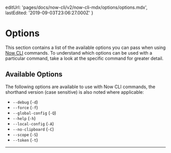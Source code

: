 
  editUrl: 'pages/docs/now-cli/v2/now-cli-mdx/options/options.mdx',
  lastEdited: '2019-09-03T23:06:27.000Z'
}

# Options

This section contains a list of the available options you can pass when using [Now CLI](/download) commands. To understand which options can be used with a particular command, take a look at the specific command for greater detail.

## Available Options

The following options are available to use with Now CLI commands, the shorthand version (case sensitive) is also noted where applicable:

- `--debug` (`-d`)
- `--force` (`-f`)
- `--global-config` (`-Q`)
- `--help` (`-h`)
- `--local-config` (`-A`)
- `--no-clipboard` (`-C`)
- `--scope` (`-S`)
- `--token` (`-t`)

<HR />
